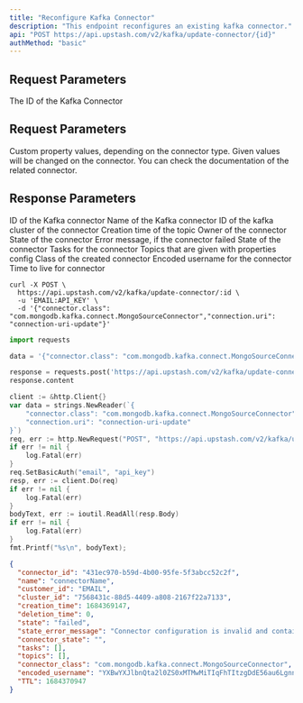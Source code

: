 ```yaml
---
title: "Reconfigure Kafka Connector"
description: "This endpoint reconfigures an existing kafka connector."
api: "POST https://api.upstash.com/v2/kafka/update-connector/{id}"
authMethod: "basic"
---
```


## Request Parameters

<ParamField path="id" type="string" required>
  The ID of the Kafka Connector
</ParamField>

## Request Parameters

<ParamField body="properties" type="string" required>
  Custom property values, depending on the connector type. Given values will be
  changed on the connector. You can check the documentation of the related
  connector.
</ParamField>

## Response Parameters

<ResponseField name="connector_id" type="string">
  ID of the Kafka connector
</ResponseField>
<ResponseField name="name" type="string">
  Name of the Kafka connector
</ResponseField>
<ResponseField name="cluster_id" type="string">
  ID of the kafka cluster of the connector
</ResponseField>
<ResponseField name="creation_time" type="int">
  Creation time of the topic
</ResponseField>
<ResponseField name="customer_id" type="string">
  Owner of the connector
</ResponseField>
<ResponseField name="state" type="string">
  State of the connector
</ResponseField>
<ResponseField name="state_error_message" type="string">
  Error message, if the connector failed
</ResponseField>
<ResponseField name="connector_state" type="string">
  State of the connector
</ResponseField>

<ResponseField name="tasks" type="Array<object>">
  Tasks for the connector
</ResponseField>
<ResponseField name="topics" type="Array<string>">
  Topics that are given with properties config
</ResponseField>
<ResponseField name="connector_class" type="string">
  Class of the created connector
</ResponseField>
<ResponseField name="encoded_username" type="string">
  Encoded username for the connector
</ResponseField>
<ResponseField name="TTL" type="int">
  Time to live for connector
</ResponseField>

<RequestExample>

```shell curl
curl -X POST \
  https://api.upstash.com/v2/kafka/update-connector/:id \
  -u 'EMAIL:API_KEY' \
  -d '{"connector.class": "com.mongodb.kafka.connect.MongoSourceConnector","connection.uri": "connection-uri-update"}'
```

```python Python
import requests

data = '{"connector.class": "com.mongodb.kafka.connect.MongoSourceConnector","connection.uri": "connection-uri-update"}'

response = requests.post('https://api.upstash.com/v2/kafka/update-connector/:id', data=data, auth=('EMAIL', 'API_KEY'))
response.content
```

```go Go
client := &http.Client{}
var data = strings.NewReader(`{
    "connector.class": "com.mongodb.kafka.connect.MongoSourceConnector",
    "connection.uri": "connection-uri-update"
}`)
req, err := http.NewRequest("POST", "https://api.upstash.com/v2/kafka/update-connector/:id", data)
if err != nil {
    log.Fatal(err)
}
req.SetBasicAuth("email", "api_key")
resp, err := client.Do(req)
if err != nil {
    log.Fatal(err)
}
bodyText, err := ioutil.ReadAll(resp.Body)
if err != nil {
    log.Fatal(err)
}
fmt.Printf("%s\n", bodyText);
```

</RequestExample>

<ResponseExample>

```json 200 OK
{
  "connector_id": "431ec970-b59d-4b00-95fe-5f3abcc52c2f",
  "name": "connectorName",
  "customer_id": "EMAIL",
  "cluster_id": "7568431c-88d5-4409-a808-2167f22a7133",
  "creation_time": 1684369147,
  "deletion_time": 0,
  "state": "failed",
  "state_error_message": "Connector configuration is invalid and contains the following 1 error(s):\nInvalid value connection-uri-update for configuration connection.uri: The connection string is invalid. Connection strings must start with either 'mongodb://' or 'mongodb+srv://\n",
  "connector_state": "",
  "tasks": [],
  "topics": [],
  "connector_class": "com.mongodb.kafka.connect.MongoSourceConnector",
  "encoded_username": "YXBwYXJlbnQta2l0ZS0xMTMwMiTIqFhTItzgDdE56au6LgnnbtlN7ITzh4QATDw",
  "TTL": 1684370947
}
```

</ResponseExample>
